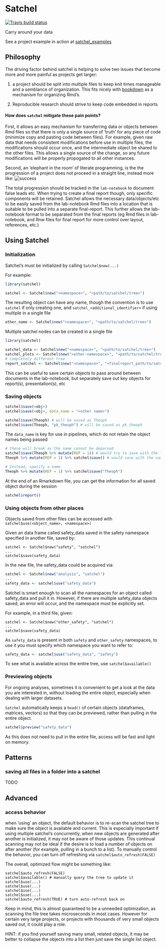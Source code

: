 Satchel
===========

[![Travis build status](https://travis-ci.org/dpastoor/satchel.svg?branch=master)](https://travis-ci.org/dpastoor/satchel)

Carry around your data


See a project example in action at [satchel_examples](https://github.com/dpastoor/satchel_examples)

## Philosophy

The driving factor behind satchel is helping to solve two issues that become more and more painful as projects get larger: 

1) a project should be split into multiple files to keep knit times manageable and a semblance of organization. This fits nicely with [bookdown](https://github.com/rstudio/bookdown) as a mechanism for organizing Rmd's.

2) Reproducible research should strive to keep code embedded in reports

#### How does `satchel` mitigate these pain points?

First, it allows an easy mechanism for transferring data or objects between Rmd files so that there is only 
a single source of 'truth' for any piece of code (minimize copy and pasting code between files). 
For example, given raw data that needs consistent modifications before use in multiple files, the modifications
should occur once, and the intermediate object be shared to the other files. This allows a single source of the change, 
so any future modifications will be properly propogated to all other instances.

Second, an 'elephant in the room' of literate programming, is the the progression of a project does not proceed in
a straight line, instead more like: ![success](assets/success.jpg)

The total progression should be tracked in the `lab-notebook` to document false leads etc. 
When trying to create a final report though, only specific components will be retained. 
Satchel allows the necessary data/objects/etc to be easily saved from the lab-notebook Rmd files 
into a location that is suitable to be pulled into a separate final-report. 
This further allows the lab-notebook format to be separated from the final reports 
(eg Rmd files in lab-notebook, and Rnw files for final report for more control over layout, references, etc.)

## Using Satchel


### Initialization

Satchel's must be initialized by calling `Satchel$new(...)`

For example:

```r
library(satchel)

satchel <- Satchel$new("<namespace>", "<path/to/satchel/tree>")
```


The resulting object can have any name, though the convention is to use `satchel` 
if only creating one, and `satchel_<additional_identifier>` if using multiple in a single file

```r
other_name <- Satchel$new("<namespace>", "<path/to/satchel/tree>")
```

Multiple satchel nodes can be created in a single file

```r
library(satchel)

satchel_data <- Satchel$new("<namespace>", "<path/to/satchel/tree>")
satchel_plots <- Satchel$new("<other-namespace>", "<path/to/satchel/tree>")
# completely different tree
report_satchel <- Satchel$new("<namespace>", "<finalreport_path/to/satchel/tree>") 
```

This can be useful to save certain objects to pass around between documents in the lab-notebook, 
but separately save out key objects for report(s), presentation(s), etc

### Saving objects

```r
satchel$save(<obj>)
satchel$save(<obj>, data_name = "<other name>")
```

```r
satchel$save(Theoph) # will be saved as Theoph
satchel$save(Theoph, "pk_theoph") # will be saved as pk_theoph
```

The `data_name` is key for use in pipelines, which do not retain the object names being passed

```r
# these will break as the name cannot be deparsed
satchel$save(Theoph %>% mutate(REP = 1)) # would try to save with the literal name `Theoph %>% mutate(REP = 1)
Theoph %>% mutate(REP = 1) %>% satchel$save() # would save with the name `.`

# Instead, specify a name
Theoph %>% mutate(REP = 1) %>% satchel$save("Theoph")
```

At the end of an Rmarkdown file, you can get the information for all saved object during the session

```r
satchel$report()
```

### Using objects from other places

Objects saved from other files can be accessed with `satchel$use(<object_name>, <namespace>)`

Given an data frame called safety_data saved in the safety namespace specified in another file, saved by:

```
satchel <- Satchel$new("safety", "satchel")
...
satchel$save(safety_data)
```

In the new file, the safety_data could be acquired via:

```r
satchel <- Satchel$new("analysis", "satchel")
...
safety_data <- satchel$use("safety_data")
```

Satchel is smart enough to scan all the namespaces for an object called safety_data and pull it in. 
However, if there are multiple safety_data objects saved, an error will occur, and the namespace must
be explicitly set.

For example, in a third file, given:

```
satchel <- Satchel$new("other_safety", "satchel")
...
satchel$save(safety_data)
```

As `safety_data` is present in both `safety` and `other_safety` namespaces, to use it you must specify 
which namespace you want to refer to:

```r
safety_data <- satchel$use("safety_data", "safety")
```

To see what is available across the entire tree, use `satchel$available()` 

### Previewing objects

For ongoing analyses, sometimes it is convenient to get a look at the data you are interested in, without loading
the entire object, especially when dealing with larger datasets. 

`Satchel` automatically keeps a `head()` of certain objects (dataframes, matrices, vectors) so that they can be
previewed, rather than pulling in the entire object.

```r
satchel$preview("safety_data")
```

As this does not need to pull in the entire file, access will be fast and light on memory.

## Patterns

### saving all files in a folder into a satchel

TODO


## Advanced

### access behavior

when 'using' an object, the default behavior is to re-scan the satchel tree to make
sure the object is available and current. This is especially important if using multiple satchel's concurrently, 
when new objects are generated after another is initialized, it may not be aware of those updates. 
This continual scanning may not be ideal if the desire is to load a number of 
objects on after another (for example, pulling in a bunch to a list). To manually control the behavior, 
you can turn off refreshing via `satchel$auto_refresh(FALSE)`

The overall, optimized flow might be something like:

```
satchel$auto_refresh(FALSE) 
satchel$available() # manually query the tree to update it
satchel$use(...)
satchel$use(...)
satchel$use(...)
satchel$use(...)
satchel$auto_refresh(TRUE) # turn auto-refresh back on
```

Keep in mind, this is almost guaranteed to be a unneeded optimization, as scanning the file tree takes microseconds in most cases. However for certain very large projects, or projects with thousands of very small objects saved out, it could play a role.

HINT: if you find yourself saving many small, related objects, it may be better to collapse the objects into a list then just save the single list object.
